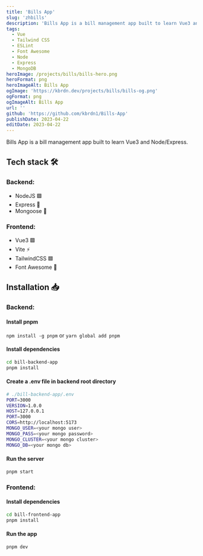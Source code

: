 ```yaml
---
title: 'Bills App'
slug: 'zhbills'
description: 'Bills App is a bill management app built to learn Vue3 and Node/Express.'
tags:
  - Vue
  - Tailwind CSS
  - ESLint
  - Font Awesome
  - Node
  - Express
  - MongoDB
heroImage: /projects/bills/bills-hero.png
heroFormat: png
heroImageAlt: Bills App
ogImage: 'https://kbrdn.dev/projects/bills/bills-og.png'
ogFormat: png
ogImageAlt: Bills App
url: ''
github: 'https://github.com/kbrdn1/Bills-App'
publishDate: 2023-04-22
editDate: 2023-04-22
---
```


Bills App is a bill management app built to learn Vue3 and Node/Express.

## Tech stack 🛠️

### Backend:

- NodeJS 🟩
- Express 🚂
- Mongoose 🍃

### Frontend:

- Vue3 🟩
- Vite ⚡
- TailwindCSS 🟦
- Font Awesome 🎨

## Installation 📥

### Backend:

#### Install pnpm

`npm install -g pnpm` or `yarn global add pnpm`

#### Install dependencies

```sh
cd bill-backend-app
pnpm install
```

#### Create a .env file in backend root directory

```sh
# ./bill-backend-app/.env
PORT=3000
VERSION=1.0.0
HOST=127.0.0.1
PORT=3000
CORS=http://localhost:5173
MONGO_USER=<your mongo user>
MONGO_PASS=<your mongo password>
MONGO_CLUSTER=<your mongo cluster>
MONGO_DB=<your mongo db>
```

#### Run the server

```sh
pnpm start
```

### Frontend:

#### Install dependencies

```sh
cd bill-frontend-app
pnpm install
```

#### Run the app

```sh
pnpm dev
```
